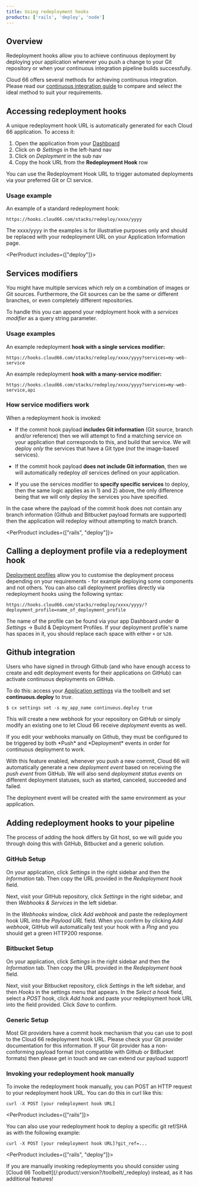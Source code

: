 ```yaml
---
title: Using redeployment hooks
products: ['rails', 'deploy', 'node']
---
```


## Overview

Redeployment hooks allow you to achieve continuous deployment by deploying your application whenever you push a change to your Git repository or when your continuous integration pipeline builds successfully.

Cloud 66 offers several methods for achieving continuous integration. Please read our [continuous integration guide](/:product/:version?/deployment/continuous-deployment) to compare and select the ideal method to suit your requirements.

## Accessing redeployment hooks

A unique redeployment hook URL is automatically generated for each Cloud 66 application. To access it:

1. Open the application from your [Dashboard](https://app.cloud66.com/dashboard)
2. Click on ⚙️ *Settings*  in the left-hand nav
3. Click on *Deployment* in the sub nav
4. Copy the hook URL from the **Redeployment Hook** row

You can use the Redeployment Hook URL to trigger automated deployments via your preferred Git or CI service.

### Usage example

An example of a standard redeployment hook:

```shell
https://hooks.cloud66.com/stacks/redeploy/xxxx/yyyy
```

<Callout type="info" title="Use the correct redeployment URL">
 The xxxx/yyyy in the examples is for illustrative purposes only and should be replaced with your redeployment URL on your Application Information page. 
</Callout>

<PerProduct includes={["deploy"]}>

## Services modifiers

You might have multiple services which rely on a combination of images or Git sources. Furthermore, the Git sources can be the same or different branches, or even completely different repositories. 

To handle this you can append your redployment hook with a  _services modifier_ as a query string parameter.

### Usage examples

An example redeployment **hook with a single services modifier:**

```shell
https://hooks.cloud66.com/stacks/redeploy/xxxx/yyyy?services=my-web-service
```

An example redeployment **hook with a many-service modifier:**

```shell
https://hooks.cloud66.com/stacks/redeploy/xxxx/yyyy?services=my-web-service,api
```

### How service modifiers work

When a redeployment hook is invoked:

* If the commit hook payload **includes Git information** (Git source, branch and/or reference) then we will attempt to find a matching service on your application that corresponds to this, and build that service. We will deploy _only_ the services that have a Git type (_not_ the image-based services).

* If the commit hook payload **does not include Git information**, then we will automatically redeploy _all_ services defined on your application.

* If you use the services modifier to **specify specific services** to deploy, then the same logic applies as in 1) and 2) above, the only difference being that we will only deploy the services you have specified.

</PerProduct>

<Callout type="info" title="Missing branch info?">
 In the case where the payload of the commit hook does not contain any branch information (Github and Bitbucket payload formats are supported) then the application will redeploy without attempting to match branch. 
</Callout>

<PerProduct includes={["rails", "deploy"]}>

## Calling a deployment profile via a redeployment hook

[Deployment profiles](/:product/:version?/deployment/deploy-profiles) allow you to customise the deployment process depending on your requirements - for example deploying some components and not others. You can also call deployment profiles directly via redeployment hooks using the following syntax:

```shell
https://hooks.cloud66.com/stacks/redeploy/xxxx/yyyy/?deployment_profile=name_of_deployment_profile
```

The name of the profile can be found via your app Dashboard under ⚙️ *Settings* &rarr; Build & Deployment Profiles. If your deployment profile's name has spaces in it, you should replace each space with either `+` or `%20`. 

## Github integration

Users who have signed in through Github (and who have enough access to create and edit deployment events for their applications on GitHub) can activate continuous deployments on GitHub. 

To do this: access your [Application settings](/:product/:version?/toolbelt/_settings-set) via the toolbelt and set **continuous.deploy** to _true_.

```shell
$ cx settings set -s my_app_name continuous.deploy true
```

This will create a new webhook for your repository on GitHub or simply modify an existing one to let Cloud 66 receive _deployment_ events as well.

<Callout type="warning" title="Github trigger events">
If you edit your webhooks manually on Github, they must be configured to be triggered by both *Push* and *Deployment* events in order for continuous deployment to work.
</Callout>

With this feature enabled, whenever you push a new commit, Cloud 66 will automatically generate a new _deployment event_ based on receiving the _push event_ from GitHub. We will also send _deployment status events_ on different deployment statuses, such as started, canceled, succeeded and failed.

<Callout type="info" title="Deployment events match your app environment">
 The deployment event will be created with the same environment as your application. 
</Callout>
</PerProduct>

## Adding redeployment hooks to your pipeline

The process of adding the hook differs by Git host, so we will guide you through doing this with GitHub, Bitbucket and a generic solution.

### GitHub Setup

On your application, click *Settings* in the right sidebar and then the *Information* tab. Then copy the URL provided in the _Redeployment hook_ field. 

Next, visit your GitHub repository, click _Settings_ in the right sidebar, and then _Webhooks & Services_ in the left sidebar.

In the _Webhooks_ window, click _Add webhook_ and paste the redeployment hook URL into the _Payload URL_ field. When you confirm by clicking _Add webhook_, GitHub will automatically test your hook with a _Ping_ and you should get a green HTTP200 response.

### Bitbucket Setup

On your application, click *Settings* in the right sidebar and then the *Information* tab. Then copy the URL provided in the _Redeployment hook_ field.  

Next, visit your Bitbucket repository, click _Settings_ in the left sidebar, and then _Hooks_ in the settings menu that appears. In the _Select a hook_ field, select a _POST_ hook, click _Add hook_ and paste your redeployment hook URL into the field provided. Click _Save_ to confirm.

### Generic Setup

Most Git providers have a commit hook mechanism that you can use to post to the Cloud 66 redeployment hook URL. Please check your Git provider documentation for this information. If your Git provider has a non-conforming payload format (not compatible with Github or BitBucket formats) then please get in touch and we can extend our payload support!

### Invoking your redeployment hook manually

To invoke the redeployment hook manually, you can POST an HTTP request to your redeployment hook URL. You can do this in curl like this:

```shell
curl -X POST [your redeployment hook URL]
```

<PerProduct includes={["rails"]}>

You can also use your redeployment hook to deploy a specific git ref/SHA as with the following example:

```shell
curl -X POST [your redeployment hook URL]?git_ref=...
```

</PerProduct>

<PerProduct includes={["rails", "deploy"]}>

<Callout type="info" title="Deploying via command line">
 If you are manually invoking redeployments you should consider using [Cloud 66 Toolbelt](/:product/:version?/toolbelt/_redeploy) instead, as it has additional features!
</Callout>
</PerProduct>